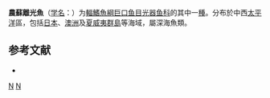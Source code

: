 {{Speciesbox
| taxon = Woodsia(鱼类) nonsuchae
| status = NE
| status_system = IUCN3.1
| binomial_authority = [[Beebe|Beebe]], 1932
| synonyms = *''Photichthys nonsuchae''<br /><small>Beebe, 1932</small>
}}

'''農蘇離光魚'''（[[学名|学名]]：{{lang|la|''Woodsia nonsuchae''}}）为[[輻鰭魚綱|輻鰭魚綱]][[巨口鱼目|巨口鱼目]][[光器鱼科|光器鱼科]]的其中一[[種|種]]。分布於中西[[太平洋|太平洋]]區，包括[[日本|日本]]、[[澳洲|澳洲]]及[[夏威夷群島|夏威夷群島]]等海域，屬深海魚類。

== 参考文献 ==
{{refbegin}}
*{{FishBase_species|genus=Woodsia|species=nonsuchae|year=2012|month=2}}
{{refend}}

{{taxonbar}}
[[Category:_1932年描述的鱼类|N]]
[[Category:離光魚屬|N]]